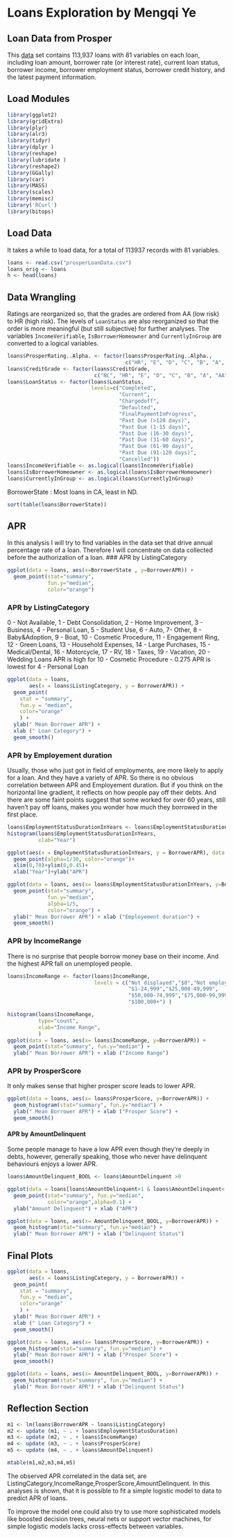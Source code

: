 # Loans Exploration by Mengqi Ye

## Loan Data from Prosper
This [data](https://s3.amazonaws.com/udacity-hosted-downloads/ud651/prosperLoanData.csv) set contains 113,937 loans with 81 variables on each loan, including loan amount, borrower rate (or interest rate), current loan status, borrower income, borrower employment status, borrower credit history, and the latest payment information.

## Load Modules
```r
library(ggplot2)
library(gridExtra)
library(plyr)
library(alr3)
library(tidyr)
library(dplyr )
library(reshape)
library(lubridate )
library(reshape2)
library(GGally)
library(car)
library(MASS)
library(scales)
library(memisc)
library('RCurl')
library(bitops)
```
## Load Data
It takes a while to load data, for a total of 113937 records with 81 variables.
```r
loans <- read.csv("prosperLoanData.csv")
loans_orig <- loans
h <- head(loans)
```

## Data Wrangling
Ratings are reorganized so, that the grades are ordered from AA (low risk) to HR (high risk). The levels of `LoanStatus` are also reorganized so that the order is more meaningful (but still subjective) for further analyses. The variables `IncomeVerifiable`, `IsBorrowerHomeowner` and `CurrentlyInGroup` are converted to a logical variables.
```r
loans$ProsperRating..Alpha. <- factor(loans$ProsperRating..Alpha., 
                                      c("HR", "E", "D", "C", "B", "A", "AA"))
loans$CreditGrade <- factor(loans$CreditGrade, 
                            c("NC", "HR", "E", "D", "C", "B", "A", "AA"))
loans$LoanStatus <- factor(loans$LoanStatus, 
                           levels=c("Completed", 
                                    "Current", 
                                    "Chargedoff", 
                                    "Defaulted",  
                                    "FinalPaymentInProgress", 
                                    "Past Due (>120 days)", 
                                    "Past Due (1-15 days)", 
                                    "Past Due (16-30 days)", 
                                    "Past Due (31-60 days)", 
                                    "Past Due (61-90 days)", 
                                    "Past Due (91-120 days)",
                                    "Cancelled"))
loans$IncomeVerifiable <- as.logical(loans$IncomeVerifiable)
loans$IsBorrowerHomeowner <- as.logical(loans$IsBorrowerHomeowner)
loans$CurrentlyInGroup <- as.logical(loans$CurrentlyInGroup)

```

BorrowerState : Most loans in CA, least in ND.
```r
sort(table(loans$BorrowerState))
```

## APR 
In this analysis I will try to find variables in the data set that drive annual percentage rate of a loan. Therefore I will concentrate on data collected before the authorization of a loan.
### APR by ListingCategory
```r
ggplot(data = loans, aes(x=BorrowerState , y=BorrowerAPR)) + 
  geom_point(stat="summary", 
             fun.y="median",
             color="orange")
```


### APR by ListingCategory
0 - Not Available, 1 - Debt Consolidation, 2 - Home Improvement, 3 - Business, 4 - Personal Loan, 5 - Student Use, 6 - Auto, 7- Other, 8 - Baby&Adoption, 9 - Boat, 10 - Cosmetic Procedure, 11 - Engagement Ring, 12 - Green Loans, 13 - Household Expenses, 14 - Large Purchases, 15 - Medical/Dental, 16 - Motorcycle, 17 - RV, 18 - Taxes, 19 - Vacation, 20 - Wedding Loans
APR is high for 10 - Cosmetic Procedure - 0.275
APR is lowest for 4 - Personal Loan
```r
ggplot(data = loans, 
       aes(x = loans$ListingCategory, y = BorrowerAPR)) +
  geom_point(
    stat = "summary",
    fun.y = "median",
    color="orange"
    ) +
  ylab(" Mean Borrower APR") + 
  xlab (" Loan Category") +
  geom_smooth()
```


### APR by Employement duration
Usually, those who just got in field of employments, are more likely to apply for a loan. And they have a variety of APR. So there is no obvious correlation between APR and Employement duration.
But if you think on the horizontal line gradient, it reflects on how people pay off their debts. And there are some faint points suggest that some worked for over 60 years, still haven't pay off loans, makes you wonder how much they borrowed in the first place.

```r
loans$EmploymentStatusDurationInYears <- loans$EmploymentStatusDuration / 12
histogram(loans$EmploymentStatusDurationInYears,
          xlab="Year")

ggplot(aes(x = EmploymentStatusDurationInYears, y = BorrowerAPR), data = loans)+
  geom_point(alpha=1/30, color="orange")+
  xlim(0,70)+ylim(0,0.45)+
  xlab("Year")+ylab("APR")

ggplot(data = loans, aes(x= loans$EmploymentStatusDurationInYears, y=BorrowerAPR)) + 
  geom_point(stat="summary", 
             fun.y="median", 
             alpha=1/5,
             color="orange") + 
  ylab(" Mean Borrower APR") + xlab ("Employement duration") +
  geom_smooth()

```



### APR by IncomeRange
There is no surprise that people borrow money base on their income. And the highest APR fall on unemployed people.
```r
loans$IncomeRange <- factor(loans$IncomeRange, 
                            levels = c("Not displayed","$0","Not employed", 
                                       "$1-24,999","$25,000-49,999",
                                       "$50,000-74,999","$75,000-99,999",
                                       "$100,000+") )

histogram(loans$IncomeRange,
          type="count",
          xlab="Income Range",
          )
ggplot(data = loans, aes(x= loans$IncomeRange, y=BorrowerAPR)) + 
  geom_point(stat="summary", fun.y="median") + 
  ylab(" Mean Borrower APR") + xlab ("Income Range") 

```

### APR by ProsperScore
It only makes sense that higher prosper score leads to lower APR.
```r
ggplot(data = loans, aes(x= loans$ProsperScore, y=BorrowerAPR)) + 
  geom_histogram(stat="summary", fun.y="median") + 
  ylab(" Mean Borrower APR") + xlab ("Prosper Score") +
  geom_smooth()
```

#### APR by AmountDelinquent
Some people manage to have a low APR even though they're deeply in debts, however, generally speaking, those who never have delinquent behaviours enjoys a lower APR.
```r
loans$AmountDelinquent_BOOL <- loans$AmountDelinquent >0

ggplot(data = loans[loans$AmountDelinquent>1 & loans$AmountDelinquent< 100000,], aes(x= AmountDelinquent, y=BorrowerAPR)) + 
  geom_point(stat="summary", fun.y="median",
             color="orange",alpha=0.1) + 
  ylab("Amount Delinquent") + xlab ("APR")

ggplot(data = loans, aes(x= AmountDelinquent_BOOL, y=BorrowerAPR)) + 
  geom_histogram(stat="summary", fun.y="median") + 
  ylab(" Mean Borrower APR") + xlab ("Delinquent Status") 
```
## Final Plots
```r
ggplot(data = loans, 
       aes(x = loans$ListingCategory, y = BorrowerAPR)) +
  geom_point(
    stat = "summary",
    fun.y = "median",
    color="orange"
    ) +
  ylab(" Mean Borrower APR") + 
  xlab (" Loan Category") +
  geom_smooth()

ggplot(data = loans, aes(x= loans$ProsperScore, y=BorrowerAPR)) + 
  geom_histogram(stat="summary", fun.y="median") + 
  ylab(" Mean Borrower APR") + xlab ("Prosper Score") +
  geom_smooth()

ggplot(data = loans, aes(x= AmountDelinquent_BOOL, y=BorrowerAPR)) + 
  geom_histogram(stat="summary", fun.y="median") + 
  ylab(" Mean Borrower APR") + xlab ("Delinquent Status") 
```

## Reflection Section
```r
m1 <- lm(loans$BorrowerAPR ~ loans$ListingCategory)
m2 <- update (m1, ~ . + loans$EmploymentStatusDuration)
m3 <- update (m2, ~ . + loans$IncomeRange)
m4 <- update (m3, ~ . + loans$ProsperScore)
m5 <- update (m4, ~ . + loans$AmountDelinquent)

mtable(m1,m2,m3,m4,m5)
```


The observed APR correlated in the data set, are ListingCategory,IncomeRange,ProsperScore,AmountDelinquent.
In this analyses is shown, that it is possible to fit a simple logistic model to data to predict APR of loans. 

To improve the model one could also try to use more sophisticated models like boosted decision trees, neural nets or support vector machines, for simple logistic models lacks cross-effects between variables.
